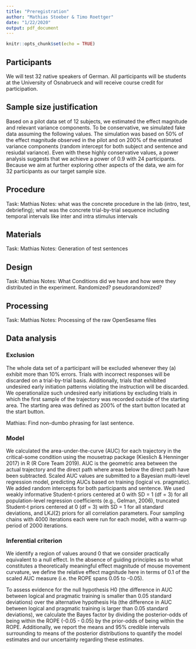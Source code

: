 ```yaml
---
title: "Preregistration"
author: "Mathias Stoeber & Timo Roettger"
date: "1/22/2020"
output: pdf_document
---
```


```r
knitr::opts_chunk$set(echo = TRUE)
```


## Participants
We will test 32 native speakers of German. All participants will be students at the University of Osnabrueck and will receive course credit for participation.

## Sample size justification
Based on a pilot data set of 12 subjects, we estimated the effect magnitude and relevant variance components. To be  conservative, we simulated fake data assuming the following values. The simulation was based on 50% of the effect magnitude observed in the pilot and on 200% of the estimated variance components (random intercept for both subject and sentence and resiudal variance). Even with these highly conservative values, a power analysis suggests that we achieve a power of 0.9 with 24 participants. Because we aim at further exploring other aspects of the data, we aim for 32 participants as our target sample size.

## Procedure
Task: Mathias
Notes: what was the concrete procedure in the lab (intro, test, debriefing);
what was the concrete trial-by-trial sequence including temporal intervals like inter and intra stimulus intervals

## Materials
Task: Mathias
Notes: Generation of test sentences 

## Design
Task: Mathias
Notes: What Conditions did we have and how were they distributed in the experiment. Randomized? pseudorandomized?

## Processing
Task: Mathias
Notes: Processing of the raw OpenSesame files

## Data analysis

### Exclusion
The whole data set of a participant will be excluded whenever they (a) exhibit more than 10% errors. Trials with incorrect responses will be discarded on a trial-by-trial basis. Additionally, trials that exhibited undesired early initiation patterns violating the instruction will be discarded. We operationalize such undesired early initiations by excluding trials in which the first sample of the trajectory was recorded outside of the starting area. The starting area was defined as 200% of the start button located at the start button. 

Mathias: Find non-dumbo phrasing for last sentence.

### Model
We calculated the area-under-the-curve (AUC) for each trajectory in the critical-some condition using the mousetrap package (Kieslich & Henninger 2017) in R (R Core Team 2019). AUC is the geometric area between the actual trajectory and the direct path where areas below the direct path have been subtracted. Scaled AUC values are submitted to a Bayesian multi-level regression model, predicting AUCs based on training (logical vs. pragmatic). We added random intercepts for both participants and sentence. We used weakly informative Student-t priors centered at 0 with SD = 1 (df = 3) for all population-level regression coefficients (e.g., Gelman, 2006), truncated Student-t priors centered at 0 (df = 3) with SD = 1 for all standard deviations, and LKJ(2) priors for all correlation parameters. Four sampling chains with 4000 iterations each were run for each model, with a warm-up period of 2000 iterations. 

### Inferential criterion
We identify a region of values around 0 that we consider practically equivalent to a null effect. In the absence of guiding principles as to what constitutes a theoretically meaningful effect magnitude of mouse movement curvature, we define the relative effect magnitude here in terms of 0.1 of the scaled AUC measure (i.e. the ROPE spans 0.05 to -0.05). 

To assess evidence for the null hypothesis H0 (the difference in AUC between logical and pragmatic training is smaller than 0.05 standard deviations) over the alternative hypothesis Ha (the difference in AUC between logical and pragmatic training is larger than 0.05 standard deviations), we calculate the Bayes factor by dividing the posterior-odds of being within the ROPE (-0.05 - 0.05) by the prior-odds of being within the ROPE. Additionally, we report the means and 95% credible intervals surrounding to means of the posterior distributions to quantify the model estimates and our uncertainty regarding these estimates. 









